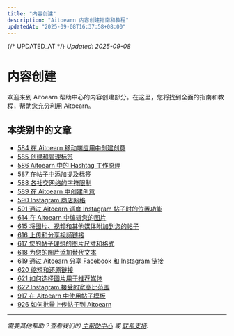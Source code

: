 ```yaml
---
title: "内容创建"
description: "Aitoearn 内容创建指南和教程"
updatedAt: "2025-09-08T16:37:58+08:00"
---
```

{/* UPDATED_AT */}
_Updated: 2025-09-08_

# 内容创建

欢迎来到 Aitoearn 帮助中心的内容创建部分。在这里，您将找到全面的指南和教程，帮助您充分利用 Aitoearn。

## 本类别中的文章

- [584 在 Aitoearn 移动端应用中创建创意](584-creating-ideas-在-the-aitoearn-移动端-应用)
- [585 创建和管理标签](585-creating-和-managing-tags)
- [586 Aitoearn 中的 Hashtag 工作原理](586-how-hashtags-work-在-aitoearn)
- [587 在帖子中添加提及标签](587-添加ing-mentions-tags-在-帖子)
- [588 各社交网络的字符限制](588-character-limits-用于-each-social-network)
- [589 在 Aitoearn 中创建创意](589-creating-ideas-在-aitoearn)
- [590 Instagram 商店网格](590-Instagram-shop-grid)
- [591 通过 Aitoearn 调度 Instagram 帖子时的位置功能](591-how-locations-work-何时-scheduling-Instagram-帖子-through-aitoearn)
- [614 在 Aitoearn 中编辑您的图片](614-编辑ing-您的-图片s-在-aitoearn)
- [615 将图片、视频和其他媒体附加到您的帖子](615-attaching-图片s-视频s-和-other-media-到-您的-帖子)
- [616 上传和分享视频链接](616-上传ing-和-sharing-链接s-到-视频s)
- [617 您的帖子理想的图片尺寸和格式](617-ideal-图片-sizes-和-formats-用于-您的-帖子)
- [618 为您的图片添加替代文本](618-添加ing-alt-text-到-您的-图片s)
- [619 通过 Aitoearn 分享 Facebook 和 Instagram 链接](619-sharing-Facebook-和-Instagram-链接s-through-aitoearn)
- [620 缩短和还原链接](620-shortening-和-unshortening-链接s)
- [621 如何选择图片用于推荐媒体](621-how-图片s-are-chosen-用于-suggested-media)
- [622 Instagram 接受的宽高比范围](622-Instagrams-accepted-aspect-ratio-ranges)
- [917 在 Aitoearn 中使用帖子模板](917-using-帖子-templates-在-aitoearn)
- [926 如何批量上传帖子到 Aitoearn](926-how-到-上传-帖子-在-bulk-到-aitoearn)

---

*需要其他帮助？查看我们的 [主帮助中心](/en/帮助-中心) 或 [联系支持](mailto:hello@aitoearn.com).*
